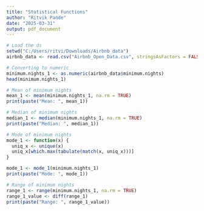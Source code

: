 ---
title: "Statistical Functions"
author: "Ritvik Pande"
date: "2025-03-31"
output: pdf_document
---

```{r}
# Load the ds
setwd("C:/Users/ritvi/Downloads/Airbnb data")
airbnb_data <- read.csv("Airbnb_Open_Data.csv", stringsAsFactors = FALSE)
```

```{r}
# Converting to numeric
minimum.nights_1 <- as.numeric(airbnb_data$minimum.nights)
head(minimum.nights_1)
```

```{r}
# Mean of minimum nights
mean_1 <- mean(minimum.nights_1, na.rm = TRUE)
print(paste("Mean: ", mean_1))

# Median of minimum nights
median_1 <- median(minimum.nights_1, na.rm = TRUE)
print(paste("Median: ", median_1))

# Mode of minimum nights
mode_1 <- function(x) {
  uniq_x <- unique(x)
  uniq_x[which.max(tabulate(match(x, uniq_x)))]
}

mode_1 <- mode_1(minimum.nights_1)
print(paste("Mode: ", mode_1))

# Range of minimum nights
range_1 <- range(minimum.nights_1, na.rm = TRUE)
range_1_value <- diff(range_1)
print(paste("Range: ", range_1_value))

```
